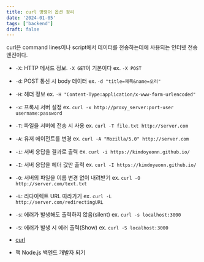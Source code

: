 ```yaml
---
title: curl 명령어 옵션 정리
date: '2024-01-05'
tags: ['backend']
draft: false
---
```


curl은 command lines이나 script에서 데이터를 전송하는데에 사용되는 인터넷 전송 엔진이다.

- `-X`: HTTP 메서드 정보. `-X GET`이 기본이다 ex. `-X POST`
- `-d`: POST 통신 시 body 데이터 ex. `-d "title=제목&name=오리"`
- `-H`: 헤더 정보 ex. `-H "Content-Type:application/x-www-form-urlencoded"`
- `-x`: 프록시 서버 설정 ex. `curl -x http://proxy_server:port-user username:password`
- `-T`: 파일을 서버에 전송 시 사용 ex. `curl -T file.txt http://server.com`
- `-A`: 유저 에이전트를 변경 ex. `curl -A "Mozilla/5.0" http://server.com`
- `-i`: 서버 응답을 결과로 출력 ex. `curl -i https://kimdoyeonn.github.io/`
- `-I`: 서버 응답을 헤더 값만 출력 ex. `curl -I https://kimdoyeonn.github.io/`
- `-O`: 서버의 파일을 이름 변경 없이 내려받기 ex. `curl -O http://server.com/text.txt`
- `-L`: 리다이렉트 URL 따라가기 ex. `curl -L http://server.com/redirectingURL`
- `-s`: 에러가 발생해도 출력하지 않음(silent) ex. `curl -s localhost:3000`
- `-S`: 에러가 발생 시 에러 출력(Show) ex. `curl -S localhost:3000`


- [curl](https://curl.se/)
- 책 Node.js 백엔드 개발자 되기
